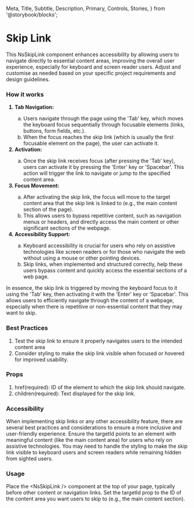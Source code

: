   Meta,
  Title,
  Subtitle,
  Description,
  Primary,
  Controls,
  Stories,
} from '@storybook/blocks';

<Meta of={NsSkipLink} />

<h1>Skip Link</h1>

  This NsSkipLink component enhances accessibility by allowing users to navigate
  directly to essential content areas, improving the overall user experience,
  especially for keyboard and screen reader users. Adjust and customise as
  needed based on your specific project requirements and design guidelines.

<Primary />

<h3>How it works</h3>
<ol>
  <strong>
    <li>Tab Navigation:</li>
  </strong>
  <ol type="a">
    <li>
      Users navigate through the page using the 'Tab' key, which moves the
      keyboard focus sequentially through focusable elements (links, buttons,
      form fields, etc.).
    </li>
    <li>
      When the focus reaches the skip link (which is usually the first focusable
      element on the page), the user can activate it.
    </li>
  </ol>
  <strong>
    <li>Activation:</li>
  </strong>
  <ol>
    <li type="a">
      Once the skip link receives focus (after pressing the 'Tab' key), users
      can activate it by pressing the 'Enter' key or 'Spacebar'. This action
      will trigger the link to navigate or jump to the specified content area.
    </li>
  </ol>
  <strong>
    <li>Focus Movement:</li>
  </strong>
  <ol type="a">
    <li>
      After activating the skip link, the focus will move to the target content
      area that the skip link is linked to (e.g., the main content section of
      the page).
    </li>
    <li>
      This allows users to bypass repetitive content, such as navigation menus
      or headers, and directly access the main content or other significant
      sections of the webpage.
    </li>
  </ol>
  <strong>
    <li>Accessibility Support:</li>
  </strong>
  <ol type="a">
    <li>
      Keyboard accessibility is crucial for users who rely on assistive
      technologies like screen readers or for those who navigate the web without
      using a mouse or other pointing devices.
    </li>
    <li>
      Skip links, when implemented and structured correctly, help these users
      bypass content and quickly access the essential sections of a web page.
    </li>
  </ol>
</ol>

  In essence, the skip link is triggered by moving the keyboard focus to it
  using the 'Tab' key, then activating it with the 'Enter' key or 'Spacebar'.
  This allows users to efficiently navigate through the content of a webpage,
  especially when there is repetitive or non-essential content that they may
  want to skip.


<h3>Best Practices</h3>
<ol>
  <li>
    Test the skip link to ensure it properly navigates users to the intended
    content area
  </li>
  <li>
    Consider styling to make the skip link visible when focused or hovered for
    improved usability.
  </li>
</ol>

<h3>Props</h3>
<Controls />
<ol>
  <li>
    href(required): ID of the element to which the skip link should navigate.
  </li>
  <li>children(required): Text displayed for the skip link.</li>
</ol>

<h3>Accessibility</h3>

  When implementing skip links or any other accessibility feature, there are
  several best practices and considerations to ensure a more inclusive and
  user-friendly experience. Ensure the targetId points to an element with
  meaningful content (like the main content area) for users who rely on
  assistive technologies. You may need to handle the styling to make the skip
  link visible to keyboard users and screen readers while remaining hidden from
  sighted users.


<h3>Usage</h3>

  Place the &lt;NsSkipLink /&gt; component at the top of your page, typically
  before other content or navigation links. Set the targetId prop to the ID of
  the content area you want users to skip to (e.g., the main content section).

